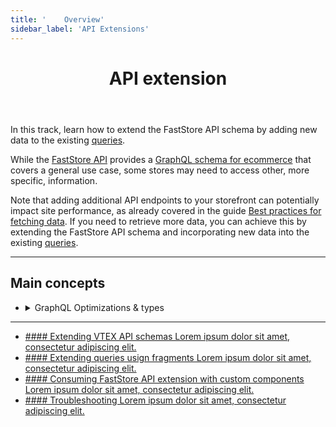 ```yaml
---
title: '    Overview'
sidebar_label: 'API Extensions'
---
```



<header>

# API extension

</header>

In this track, learn how to extend the FastStore API schema by adding new
data to the existing [queries](/).

While the [FastStore API](https://v1.faststore.dev/reference/api/faststore-api) provides a [GraphQL schema for ecommerce](https://v1.faststore.dev/reference/api/queries) that covers a general use case, 
some stores may need to access other, more specific, information.

Note that adding additional API endpoints to your storefront can potentially impact site performance, as already covered in the guide
[Best practices for fetching data](https://v1.faststore.dev/how-to-guides/faststore-api/fetching-api-data#best-practices-for-fetching-data). 
If you need to retrieve more data, you can achieve this by extending the FastStore API schema and incorporating new data into the existing [queries](https://v1.faststore.dev/reference/api/queries).

---

## Main concepts

<ul>
  <li>
    <details>
      <summary>GraphQL Optimizations & types</summary>
      GraphQL Optimizations are build-time generated mappings of the queries declared in a store.
      They enable the GraphQL server of the store to be more efficient and secure by enabling it to accepting only previously defined operations.
      Therefore, if these GraphQL optimizations are not generated, the changes in the GraphQL schema (new queries, addition or deletion a field from a query, changes in a GraphQL type) are not reflected in the store.
      Changes in resolvers are always visible automatically and don't require generating the optimizations to see them.

      At the same time GraphQL queries are optimized, the TypeScript types for the API are updated to reflect the changes that happened to the GraphQL schema. This process is also transparent.
    </details>
  </li>
</ul>

---

<ul class="nx-card-list">
  <li class="nx-card">
    <a href="/docs/api-extensions/extending--api-schema">
      #### Extending VTEX API schemas
      Lorem ipsum dolor sit amet, consectetur adipiscing elit.
    </a>
  </li>

  <li class="nx-card">
    <a href="/docs/api-extensions/extending-queries-using-fragments">
      #### Extending queries usign fragments
      Lorem ipsum dolor sit amet, consectetur adipiscing elit.
    </a>
  </li>

  <li class="nx-card">
    <a href="/docs/api-extensions/consuming-api-extensions">
      #### Consuming FastStore API extension with custom components
      Lorem ipsum dolor sit amet, consectetur adipiscing elit.
    </a>
  </li>

  <li class="nx-card">
    <a href="/docs/api-extensions/troubleshooting">
      #### Troubleshooting
      Lorem ipsum dolor sit amet, consectetur adipiscing elit.
    </a>
  </li>
</ul>
